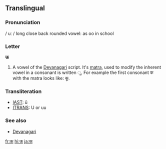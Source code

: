 ==Translingual==

===Pronunciation===
/ uː / long close back rounded vowel: as oo in school 

===Letter===
'''ऊ'''

# A vowel of the [[Devanagari]] script.  It's [[matra]], used to modify the inherent vowel in a consonant is written &#x0942;.  For example the first consonant क with the matra looks like: कू.

===Transliteration===
*[[w:IAST|IAST]]: ū
*[[w:ITRANS|ITRANS]]: U or uu

===See also===
*[[w:Devanagari|Devanagari]]

[[fr:ऊ]]
[[hi:ऊ]]
[[ja:ऊ]]